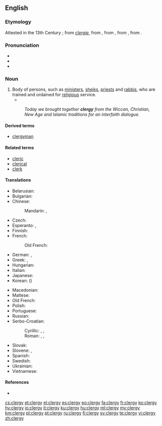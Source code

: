==English==

===Etymology===
Attested in the 13th Century {{C.E.}}; from ''[[clergie]]'', from {{etyl|fro|en}} {{term|sc=polytonic|clergié||learned men|lang=fro}}, from {{etyl|LL.|en}} {{term|sc=polytonic|clericātus||lang=la}}, from {{etyl|la|en}} {{term|sc=polytonic|clericus||one ordained for religious services|lang=la}}, from {{etyl|grc|en}} {{term|κληρικός|sc=polytonic||of the clergy|lang=grc}}.

===Pronunciation===
* {{IPA|/ˈklɜːrdʒi/|lang=en}}
* {{audio|en-us-clergy.ogg|Audio (US)|lang=en}}
* {{rhymes|ɜː(r)dʒi|lang=en}}

===Noun===
{{en-noun|clergies}}

# Body of persons, such as [[minister]]s, [[sheik]]s, [[priest]]s and [[rabbi]]s, who are trained and ordained for [[religious]] service.
#*{{quote-book|year=1918|author={{w|W. B. Maxwell}}|chapter=5
|title=[http://openlibrary.org/works/OL1097634W The Mirror and the Lamp]
|passage=Then everybody once more knelt, and soon the blessing was pronounced. The choir and the '''clergy''' trooped out slowly, [&hellip;], down the nave to the western door. [&hellip;] At a seemingly immense distance the surpliced group stopped to say the last prayer.}}
#: ''Today we brought together '''clergy''' from the Wiccan, Christian, New Age and Islamic traditions for an interfaith dialogue.''

====Derived terms====
* [[clergyman]]

====Related terms====
* [[cleric]]
* [[clerical]]
* [[clerk]]

====Translations====
{{trans-top|people trained to officiate at religious ceremonies and services}}
* Belarusian: {{t|be|духаве́нства|n|sc=Cyrl}}
* Bulgarian: {{t|bg|духове́нство|n|sc=Cyrl}}
* Chinese:
*: Mandarin: {{t+|cmn|神職人員|sc=Hani}}, {{t|cmn|神职人员|tr=shénzhí rényuán|sc=Hani}}
* Czech: {{t|cs|duchovenstvo|n}}
* Esperanto: {{t|eo|ekleziularo}}, {{t|eo|pastraro}}
* Finnish: {{t+|fi|papisto}}
* French: {{t+|fr|clergé|m}}
*: Old French: {{t|fro|clergie}}
* German: {{t+|de|Geistlichkeit|f}}, {{t+|de|Klerus|m}}
* Greek: {{t+|el|κλήρος|m}}, {{t+|el|ιερατείο|n}}
* Hungarian: {{t+|hu|papság}}
* Italian: {{t+|it|clero|m}}
* Japanese: {{t|ja|聖職者|tr=せいしょくしゃ, seishokusha|sc=Jpan}}
* Korean: {{t|ko|성직자|sc=Kore}} ({{t|ko|聖職者|sc=Kore}})
{{trans-mid}}
* Macedonian: {{t|mk|свештенство|n|sc=Cyrl}}
* Maltese: {{t|mt|kleru}}
* Old French: {{t|fro|clergie|f}}
* Polish: {{t|pl|duchowieństwo|n}}
* Portuguese: {{t+|pt|clero|m}}
* Russian: {{t+|ru|духове́нство|n}}
* Serbo-Croatian:
*: Cyrillic: {{t|sh|клер|m}}, {{t|sh|свештенство|n}}, {{t|sh|свећенство|n}}
*: Roman: {{t+|sh|kler|m}}, {{t|sh|sveštenstvo|n}}, {{t+|sh|svećenstvo|n}}
* Slovak: {{t|sk|duchovenstvo|n}}
* Slovene: {{t+|sl|duhovščina|f}}, {{t|sl|kler|m}}
* Spanish: {{t+|es|clero|m}}
* Swedish: {{t+|sv|prästerskap}}
* Ukrainian: {{t|uk|духове́нство|n|sc=Cyrl}}
* Vietnamese: {{t|vi|tư tế}}
{{trans-bottom}}

====References====
* {{R:Online Etymology Dictionary}}

[[cs:clergy]]
[[et:clergy]]
[[el:clergy]]
[[es:clergy]]
[[eo:clergy]]
[[fa:clergy]]
[[fr:clergy]]
[[ko:clergy]]
[[hy:clergy]]
[[io:clergy]]
[[it:clergy]]
[[ku:clergy]]
[[hu:clergy]]
[[ml:clergy]]
[[my:clergy]]
[[km:clergy]]
[[pl:clergy]]
[[pt:clergy]]
[[ru:clergy]]
[[fi:clergy]]
[[sv:clergy]]
[[te:clergy]]
[[vi:clergy]]
[[zh:clergy]]